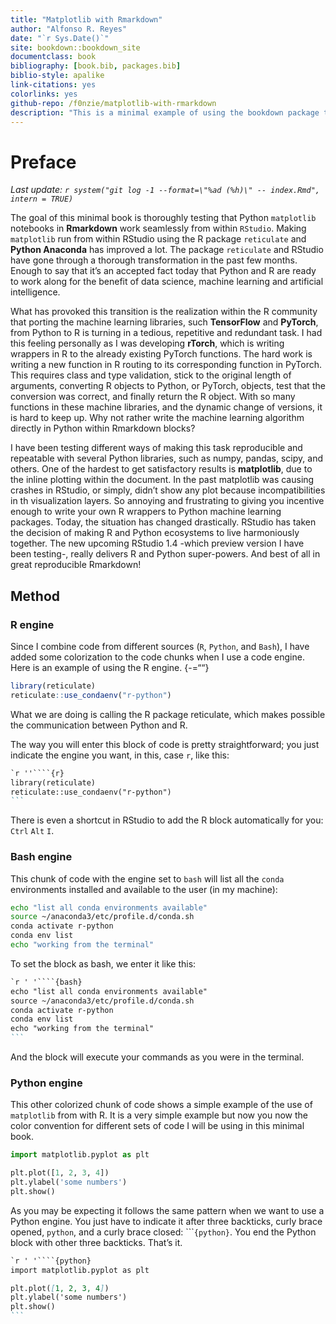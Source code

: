 ```yaml
---
title: "Matplotlib with Rmarkdown"
author: "Alfonso R. Reyes"
date: "`r Sys.Date()`"
site: bookdown::bookdown_site
documentclass: book
bibliography: [book.bib, packages.bib]
biblio-style: apalike
link-citations: yes
colorlinks: yes
github-repo: /f0nzie/matplotlib-with-rmarkdown
description: "This is a minimal example of using the bookdown package to write a book. The output format for this example is bookdown::gitbook."
---
```


# Preface {.unnumbered}

*Last update: `r system("git log -1 --format=\"%ad (%h)\" -- index.Rmd", intern = TRUE)`*

The goal of this minimal book is thoroughly testing that Python `matplotlib` notebooks in **Rmarkdown** work seamlessly from within `RStudio`. Making `matplotlib` run from within RStudio using the R package `reticulate` and **Python Anaconda** has improved a lot. The package `reticulate` and RStudio have gone through a thorough transformation in the past few months. Enough to say that it's an accepted fact today that Python and R are ready to work along for the benefit of data science, machine learning and artificial intelligence.

What has provoked this transition is the realization within the R community that porting the machine learning libraries, such **TensorFlow** and **PyTorch**, from Python to R is turning in a tedious, repetitive and redundant task. I had this feeling personally as I was developing **rTorch**, which is writing wrappers in R to the already existing PyTorch functions. The hard work is writing a new function in R routing to its corresponding function in PyTorch. This requires class and type validation, stick to the original length of arguments, converting R objects to Python, or PyTorch, objects, test that the conversion was correct, and finally return the R object. With so many functions in these machine libraries, and the dynamic change of versions, it is hard to keep up. Why not rather write the machine learning algorithm directly in Python within Rmarkdown blocks?

I have been testing different ways of making this task reproducible and repeatable with several Python libraries, such as numpy, pandas, scipy, and others. One of the hardest to get satisfactory results is **matplotlib**, due to the inline plotting within the document. In the past matplotlib was causing crashes in RStudio, or simply, didn't show any plot because incompatibilities in th visualization layers. So annoying and frustrating to giving you incentive enough to write your own R wrappers to Python machine learning packages. Today, the situation has changed drastically. RStudio has taken the decision of making R and Python ecosystems to live harmoniously together. The new upcoming RStudio 1.4 -which preview version I have been testing-, really delivers R and Python super-powers. And best of all in great reproducible Rmarkdown!

## Method {.unnumbered}

### R engine {.unnumbered}

Since I combine code from different sources (`R`, `Python`, and `Bash`), I have added some colorization to the code chunks when I use a code engine. Here is an example of using the R engine. {-=""}

```r
library(reticulate)
reticulate::use_condaenv("r-python")
```

What we are doing is calling the R package reticulate, which makes possible the communication between Python and R.

The way you will enter this block of code is pretty straightforward; you just indicate the engine you want, in this, case `r`, like this:

```` .markdown
`r ''````{r}
library(reticulate)
reticulate::use_condaenv("r-python")
```
````

There is even a shortcut in RStudio to add the R block automatically for you: `Ctrl` `Alt` `I`.

### Bash engine {.unnumbered}

This chunk of code with the engine set to `bash` will list all the `conda` environments installed and available to the user (in my machine):

```bash
echo "list all conda environments available"
source ~/anaconda3/etc/profile.d/conda.sh
conda activate r-python
conda env list
echo "working from the terminal"
```

To set the block as bash, we enter it like this:

```` .markdown
`r ' '````{bash}
echo "list all conda environments available"
source ~/anaconda3/etc/profile.d/conda.sh
conda activate r-python
conda env list
echo "working from the terminal"
```
````

And the block will execute your commands as you were in the terminal.

### Python engine {.unnumbered}

This other colorized chunk of code shows a simple example of the use of `matplotlib` from with R. It is a very simple example but now you now the color convention for different sets of code I will be using in this minimal book.

```python
import matplotlib.pyplot as plt

plt.plot([1, 2, 3, 4])
plt.ylabel('some numbers')
plt.show()
```

As you may be expecting it follows the same pattern when we want to use a Python engine. You just have to indicate it after three backticks, curly brace opened, `python`, and a curly brace closed: \`\`\``{python}`. You end the Python block with other three backticks. That's it.

```` .markdown
`r ' '````{python}
import matplotlib.pyplot as plt

plt.plot([1, 2, 3, 4])
plt.ylabel('some numbers')
plt.show()
```
````
